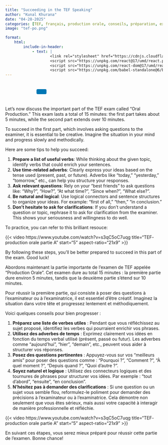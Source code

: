 ```yaml
---
title: "Succeeding in the TEF Speaking"
author: "Kunal Khurana"
date: "04-28-2025"
categories: [TEF, français, production orale, conseils, préparation, examen]
image: "tef-po.png"

format:
    html:
        include-in-header:
            - text: |
                    <link rel="stylesheet" href="https://cdnjs.cloudflare.com/ajax/libs/font-awesome/6.0.0/css/all.min.css">
                    <script src="https://unpkg.com/react@17/umd/react.production.min.js"></script>
                    <script src="https://unpkg.com/react-dom@17/umd/react-dom.production.min.js"></script>
                    <script src="https://unpkg.com/babel-standalone@6/babel.min.js"></script>
---
```


::: {style="text-align: left; padding: 10px;"}
<a href="mailto:frenchwithkunal@gmail.com" target="_blank" style="margin: 0 10px; color: #000;"><i class="fas fa-envelope fa-lg"></i></a> <a href="https://www.instagram.com/frenchwithkunal" target="_blank" style="margin: 0 10px; color: #E1306C;"><i class="fab fa-instagram fa-lg"></i></a> <a href="https://frenchwithkunal.ca" target="_blank" style="margin: 0 10px; color: #0077b5;"><i class="fas fa-globe fa-lg"></i></a> <a href="https://whatsapp.com/channel/0029Vb57n2e7dmegpjYpyi3V" target="_blank" style="margin: 0 10px; color: #25D366;"><i class="fab fa-whatsapp fa-lg"></i></a> <button onclick="copyLink()" style="background-color: #0077b5; color: white; padding: 8px 16px; border: none; border-radius: 4px; cursor: pointer; margin-left: 10px;"> <i class="fas fa-copy"></i> </button> [Link copied!]{#copy-message style="margin-left: 10px; color: green; display: none;"}
:::

::: {#react-root}
:::

```{=html}
<script type="text/babel">
 const ProfilePage = () => {
  const { useState, useEffect } = React;
  const [redirectCounter, setRedirectCounter] = useState(4);
  const [isRedirecting, setIsRedirecting] = useState(false);

  const isFrench = document.documentElement.lang === "fr";

  const translations = {
    noAccess: isFrench 
      ? "Vous n'avez pas accès à cette page. Si vous pensez que vous avez accès, veuillez <a href='https://frenchwithkunal.ca/login.html'>vous connecter</a>."
      : "You don't have access to this page. If you think you have, kindly <a href='https://frenchwithkunal.ca/login.html'>login</a>.",
    subscribe: isFrench
      ? "Veuillez vous abonner pour obtenir l'accès."
      : "Please subscribe to gain access.",
    redirecting: isFrench
      ? `Redirection vers la page d'abonnement dans ${redirectCounter} secondes...`
      : `Redirecting to subscription page in ${redirectCounter} seconds...`
  };

  const refreshToken = async () => {
    const storedRefreshToken = localStorage.getItem("refreshToken");

    if (!storedRefreshToken) {
      window.location.href = "/login.html";
      return null;
    }

    try {
      const response = await fetch("https://frenchwithkunal-cdf6ea3f88ce.herokuapp.com/api/v1/auth/refresh-token", {
        method: "POST",
        headers: {
          "Content-Type": "application/json",
        },
        body: JSON.stringify({ refreshToken: storedRefreshToken }),
      });

      if (!response.ok) {
        localStorage.removeItem("accessToken");
        localStorage.removeItem("refreshToken");
        window.location.href = "/login.html";
        return null;
      }

      const data = await response.json();
      localStorage.setItem("accessToken", data.accessToken);
      return data.accessToken;
    } catch (error) {
      localStorage.removeItem("accessToken");
      localStorage.removeItem("refreshToken");
      window.location.href = "/login.html";
      return null;
    }
  };

  const fetchWithAuth = async (url, options = {}) => {
    let accessToken = localStorage.getItem("accessToken");

    options.headers = {
      ...options.headers,
      Authorization: `Bearer ${accessToken}`,
      "Content-Type": "application/json",
    };

    let response = await fetch(url, options);

    if (response.status === 401) {
      console.log("Access token expired, attempting to refresh...");

      // Refresh token
      accessToken = await refreshToken();

      if (!accessToken) return null;

      options.headers.Authorization = `Bearer ${accessToken}`;
      response = await fetch(url, options);
    }

    return response.json();
  };

  const showNoAccessMessage = () => {
    setIsRedirecting(true);
    
    const noAccessMessage = `
      <div style="text-align: center; padding: 20px;">
        <h2>${translations.noAccess}</h2>
        <p>${translations.subscribe}</p>
        <p>${translations.redirecting}</p>
      </div>
    `;
    document.body.innerHTML = noAccessMessage;
    
    // Start countdown and redirect
    const redirectInterval = setInterval(() => {
      setRedirectCounter((prev) => {
        const newCounter = prev - 1;
        if (newCounter <= 0) {
          clearInterval(redirectInterval);
          window.location.href = "https://frenchwithkunal.ca/payment.html";
        }
        
        // Update the countdown text
        const countdownElement = document.querySelector('p:last-child');
        if (countdownElement) {
          countdownElement.textContent = isFrench
            ? `Redirection vers la page d'abonnement dans ${newCounter} secondes...`
            : `Redirecting to subscription page in ${newCounter} seconds...`;
        }
        
        return newCounter;
      });
    }, 1000);
  };

  useEffect(() => {
    const storedToken = localStorage.getItem('accessToken');

    if(!storedToken) {
      showNoAccessMessage();
    } else {
      const fetchData = async() => {
        const data = await fetchWithAuth("https://frenchwithkunal-cdf6ea3f88ce.herokuapp.com/api/v1/auth/me", {
          method: "POST",
        });

        if (data && data.data && data.data.hasAccess) {
          console.log(data);
        } else {
          showNoAccessMessage();
        }
      };
      fetchData();
    }
  }, []);

  return (
    <div></div>
  );
};

ReactDOM.render(
  <ProfilePage />,
  document.getElementById('react-root')
);
 </script>
```

::: {.content-visible when-profile="english"}
Let's now discuss the important part of the TEF exam called "Oral Production." This exam lasts a total of 15 minutes: the first part takes about 5 minutes, while the second part extends over 10 minutes.

To succeed in the first part, which involves asking questions to the examiner, it is essential to be creative. Imagine the situation in your mind and progress slowly and methodically.

Here are some tips to help you succeed:

1.  **Prepare a list of useful verbs**: While thinking about the given topic, identify verbs that could enrich your sentences.
2.  **Use time-related adverbs**: Clearly express your ideas based on the tense used (present, past, or future). Adverbs like "today," "yesterday," "tomorrow," etc., can help you structure your responses.
3.  **Ask relevant questions**: Rely on your "best friends" to ask questions like: "Why?", "How?", "At what time?", "Since when?", "What else?".
4.  **Be natural and logical**: Use logical connectors and sentence structures to organize your ideas. For example: "first of all," "then," "in conclusion."
5.  **Don't hesitate to ask for clarifications**: If you don't understand a question or topic, rephrase it to ask for clarification from the examiner. This shows your seriousness and willingness to do well.

To practice, you can refer to this brilliant resouce:

{{< video https://www.youtube.com/watch?v=s3qC5oC7uqg title="TEF- production orale partie A" start="5" aspect-ratio="21x9" >}}

By following these steps, you'll be better prepared to succeed in this part of the exam. Good luck!
:::

::: {.content-visible when-profile="french"}
Abordons maintenant la partie importante de l'examen de TEF appelée "Production Orale". Cet examen dure au total 15 minutes : la première partie dure environ 5 minutes, tandis que la deuxième partie s'étend sur 10 minutes.

Pour réussir la première partie, qui consiste à poser des questions à l'examinateur ou à l'examinatrice, il est essentiel d'être créatif. Imaginez la situation dans votre tête et progressez lentement et méthodiquement.

Voici quelques conseils pour bien progresser :

1.  **Préparez une liste de verbes utiles** : Pendant que vous réfléchissez au sujet proposé, identifiez les verbes qui pourraient enrichir vos phrases.
2.  **Utilisez des adverbes de temps** : Exprimez clairement vos idées en fonction du temps verbal utilisé (présent, passé ou futur). Les adverbes comme "aujourd'hui", "hier", "demain", etc., peuvent vous aider à structurer vos réponses.
3.  **Posez des questions pertinentes** : Appuyez-vous sur vos "meilleurs amis" pour poser des questions comme : "Pourquoi ?", "Comment ?", "À quel moment ?", "Depuis quand ?", "Quoi d'autre ?".
4.  **Soyez naturel et logique** : Utilisez des connecteurs logiques et des tournures de phrases pour structurer vos idées. Par exemple : "tout d'abord", "ensuite", "en conclusion".
5.  **N'hésitez pas à demander des clarifications** : Si une question ou un sujet vous semble flou, reformulez-le poliment pour demander des précisions à l'examinateur ou à l'examinatrice. Cela démontre non seulement que vous êtes sérieux, mais aussi votre capacité à interagir de manière professionnelle et réfléchie.

{{< video https://www.youtube.com/watch?v=s3qC5oC7uqg title="TEF- production orale partie A" start="5" aspect-ratio="21x9" >}}

En suivant ces étapes, vous serez mieux préparé pour réussir cette partie de l'examen. Bonne chance!
:::